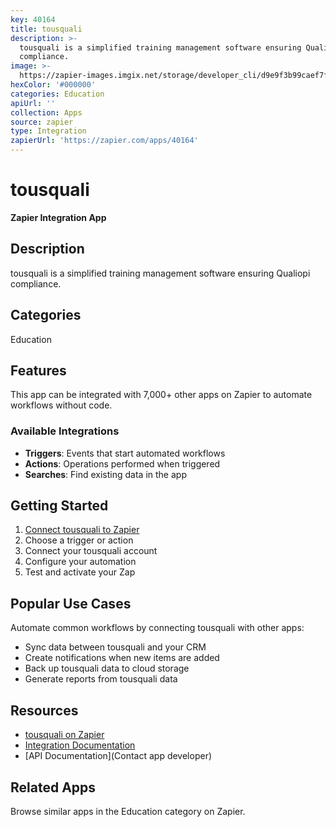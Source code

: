 ```yaml
---
key: 40164
title: tousquali
description: >-
  tousquali is a simplified training management software ensuring Qualiopi
  compliance.
image: >-
  https://zapier-images.imgix.net/storage/developer_cli/d9e9f3b99caef7fd1bee224ac05babeb.png?auto=format%2Ccompress&ixlib=python-3.0.0&q=50
hexColor: '#000000'
categories: Education
apiUrl: ''
collection: Apps
source: zapier
type: Integration
zapierUrl: 'https://zapier.com/apps/40164'
---
```

# tousquali

**Zapier Integration App**

## Description

tousquali is a simplified training management software ensuring Qualiopi compliance.

## Categories

Education

## Features

This app can be integrated with 7,000+ other apps on Zapier to automate workflows without code.

### Available Integrations

- **Triggers**: Events that start automated workflows
- **Actions**: Operations performed when triggered
- **Searches**: Find existing data in the app

## Getting Started

1. [Connect tousquali to Zapier](https://zapier.com/apps/40164)
2. Choose a trigger or action
3. Connect your tousquali account
4. Configure your automation
5. Test and activate your Zap

## Popular Use Cases

Automate common workflows by connecting tousquali with other apps:

- Sync data between tousquali and your CRM
- Create notifications when new items are added
- Back up tousquali data to cloud storage
- Generate reports from tousquali data

## Resources

- [tousquali on Zapier](https://zapier.com/apps/40164)
- [Integration Documentation](https://zapier.com/apps/40164/integrations)
- [API Documentation](Contact app developer)

## Related Apps

Browse similar apps in the Education category on Zapier.
